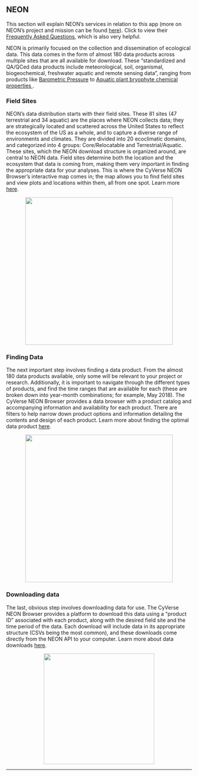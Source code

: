 ## NEON

This section will explain NEON's services in relation to this app (more on NEON's project and mission can be found <a id='about_NEON' href='#' class='action-button'>here</a>). Click to view their <a href='http://data.neonscience.org/faq' target='_blank'>Frequently Asked Questions</a>, which is also very helpful.

NEON is primarily focused on the collection and dissemination of ecological data. This data comes in the form of almost 180 data products across multiple sites that are all available for download. These "standardized and QA/QCed data products include meteorological, soil, organismal, biogeochemical, freshwater aquatic and remote sensing data", ranging from products like <a href='http://data.neonscience.org/data-product-view?dpCode=DP1.00004.001' target='_blank'>Barometric Pressure</a> to <a href='http://data.neonscience.org/data-product-view?dpCode=DP1.20063.001' target='_blank'>Aquatic plant bryophyte chemical properties </a>.

### Field Sites
NEON's data distribution starts with their field sites. These 81 sites (47 terrestrial and 34 aquatic) are the places where NEON collects data; they are strategically located and scattered across the United States to reflect the ecosystem of the US as a whole, and to capture a diverse range of environments and climates. They are divided into 20 ecoclimatic domains, and categorized into 4 groups: Core/Relocatable and Terrestrial/Aquatic. These sites, which the NEON download structure is organized around, are central to NEON data. Field sites determine both the location and the ecosystem that data is coming from, making them very important in finding the appropriate data for your analyses. This is where the CyVerse NEON Browser's interactive map comes in; the map allows you to find field sites and view plots and locations within them, all from one spot. Learn more <a id='help_map2' href='#' class='action-button'>here</a>.

<center><img src='https://www.neonscience.org/sites/default/files/styles/fullwidth/public/image-content-images/2016_NEONBattelleDomainOverview-web.png?itok=WfKIIINK' height='400'></center>

### Finding Data
The next important step involves finding a data product. From the almost 180 data products available, only some will be relevant to your project or research. Additionally, it is important to navigate through the different types of products, and find the time ranges that are available for each (these are broken down into year-month combinations; for example, May 2018). The CyVerse NEON Browser provides a data browser with a product catalog and accompanying information and availability for each product. There are filters to help narrow down product options and information detailing the contents and design of each product. Learn more about finding the optimal data product <a id='help_browse2' href='#' class='action-button'>here</a>.

<center><img src='https://pbs.twimg.com/media/DnogR7tW0AAuZ2t.jpg' height='400'></center>

### Downloading data

The last, obvious step involves downloading data for use. The CyVerse NEON Browser provides a platform to download this data using a "product ID" associated with each product, along with the desired field site and the time period of the data. Each download will include data in its appropriate structure (CSVs being the most common), and these downloads come directly from the NEON API to your computer. Learn more about data downloads <a id='help_download2' href='#' class='action-button'>here</a>.

<center><img src='https://github.com/Danielslee51/NEON-Hosted-Browser/blob/master/Img/Example_download.png?raw=true' height='300'></center>
<hr>
